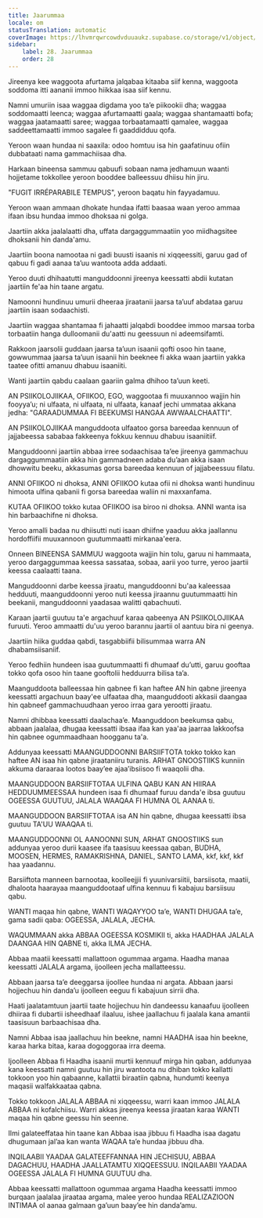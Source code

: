 ```yaml
---
title: Jaarummaa
locale: om
statusTranslation: automatic
coverImage: https://lhvmrqwrcowdvduuaukz.supabase.co/storage/v1/object/public/strapi-uploads/small_cover-educacion-fundamental.webp-2d51a7828a2b1309555be27f7e2a61a0.webp
sidebar:
    label: 28. Jaarummaa
    order: 28
---
```

Jireenya kee waggoota afurtama jalqabaa kitaaba siif kenna, waggoota soddoma itti aananii immoo hiikkaa isaa siif kennu.

Namni umuriin isaa waggaa digdama yoo ta’e piikookii dha; waggaa soddomaatti leenca; waggaa afurtamaatti gaala; waggaa shantamaatti bofa; waggaa jaatamaatti saree; waggaa torbaatamaatti qamalee, waggaa saddeettamaatti immoo sagalee fi gaaddidduu qofa.

Yeroon waan hundaa ni saaxila: odoo homtuu isa hin gaafatinuu ofiin dubbataati nama gammachiisaa dha.

Harkaan bineensa sammuu qabuufi sobaan nama jedhamuun waanti hojjetame tokkollee yeroon booddee balleessuu dhiisu hin jiru.

"FUGIT IRRÉPARABILE TEMPUS", yeroon baqatu hin fayyadamuu.

Yeroon waan ammaan dhokate hundaa ifatti baasaa waan yeroo ammaa ifaan ibsu hundaa immoo dhoksaa ni golga.

Jaartiin akka jaalalaatti dha, uffata dargaggummaatiin yoo miidhagsitee dhoksanii hin danda'amu.

Jaartiin boona namootaa ni gadi buusti isaanis ni xiqqeessiti, garuu gad of qabuu fi gadi aanaa ta’uu wantoota adda addaati.

Yeroo duuti dhihaatutti manguddoonni jireenya keessatti abdii kutatan jaartiin fe'aa hin taane argatu.

Namoonni hundinuu umurii dheeraa jiraatanii jaarsa ta’uuf abdataa garuu jaartiin isaan sodaachisti.

Jaartiin waggaa shantamaa fi jahaatti jalqabdi booddee immoo marsaa torba torbaatiin hanga dulloomanii du'aatti nu geessuun ni adeemsifamti.

Rakkoon jaarsolii guddaan jaarsa ta’uun isaanii qofti osoo hin taane, gowwummaa jaarsa ta’uun isaanii hin beeknee fi akka waan jaartiin yakka taatee ofitti amanuu dhabuu isaaniiti.

Wanti jaartiin qabdu caalaan gaariin galma dhihoo ta’uun keeti.

AN PSIIKOLOJIIKAA, OFIIKOO, EGO, waggootaa fi muuxannoo wajjin hin fooyya’u; ni ulfaata, ni ulfaata, ni ulfaata, kanaaf jechi ummataa akkana jedha: "GARAADUMMAA FI BEEKUMSI HANGAA AWWAALCHAATTI".

AN PSIIKOLOJIIKAA manguddoota ulfaatoo gorsa bareedaa kennuun of jajjabeessa sababaa fakkeenya fokkuu kennuu dhabuu isaaniitiif.

Manguddoonni jaartiin abbaa irree sodaachisaa ta’ee jireenya gammachuu dargaggummaatiin akka hin gammadneen adaba du’aan akka isaan dhowwitu beeku, akkasumas gorsa bareedaa kennuun of jajjabeessuu filatu.

ANNI OFIIKOO ni dhoksa, ANNI OFIIKOO kutaa ofii ni dhoksa wanti hundinuu himoota ulfina qabanii fi gorsa bareedaa waliin ni maxxanfama.

KUTAA OFIIKOO tokko kutaa OFIIKOO isa biroo ni dhoksa. ANNI wanta isa hin barbaachifne ni dhoksa.

Yeroo amalli badaa nu dhiisutti nuti isaan dhiifne yaaduu akka jaallannu hordoffiifii muuxannoon guutummaatti mirkanaa'eera.

Onneen BINEENSA SAMMUU waggoota wajjin hin tolu, garuu ni hammaata, yeroo dargaggummaa keessa sassataa, sobaa, aarii yoo turre, yeroo jaartii keessa caalaatti taana.

Manguddoonni darbe keessa jiraatu, manguddoonni bu'aa kaleessaa hedduuti, maanguddoonni yeroo nuti keessa jiraannu guutummaatti hin beekanii, manguddoonni yaadasaa walitti qabachuuti.

Karaan jaartii guutuu ta'e argachuuf karaa qabeenya AN PSIIKOLOJIIKAA furuuti. Yeroo ammaatti du'uu yeroo barannu jaartii ol aantuu bira ni geenya.

Jaartiin hiika guddaa qabdi, tasgabbiifii bilisummaa warra AN dhabamsiisaniif.

Yeroo fedhiin hundeen isaa guutummaatti fi dhumaaf du’utti, garuu gooftaa tokko qofa osoo hin taane gooftolii hedduurra bilisa ta’a.

Maanguddoota balleessaa hin qabnee fi kan haftee AN hin qabne jireenya keessatti argachuun baay'ee ulfaataa dha, maanguddooti akkasii daangaa hin qabneef gammachuudhaan yeroo irraa gara yerootti jiraatu.

Namni dhibbaa keessatti daalachaa’e. Maanguddoon beekumsa qabu, abbaan jaalalaa, dhugaa keessatti ibsaa ifaa kan yaa'aa jaarraa lakkoofsa hin qabnee ogummaadhaan hoogganu ta'a.

Addunyaa keessatti MAANGUDDOONNI BARSIIFTOTA tokko tokko kan haftee AN isaa hin qabne jiraataniiru turanis. ARHAT GNOOSTIIKS kunniin akkuma daraaraa lootos baay’ee ajaa’ibsiisoo fi waaqolii dha.

MAANGUDDOON BARSIIFTOTAA ULFINA QABU KAN AN HIIRAA HEDDUUMMEESSAA hundeen isaa fi dhumaaf furuu danda'e ibsa guutuu OGEESSA GUUTUU, JALALA WAAQAA FI HUMNA OL AANAA ti.

MAANGUDDOON BARSIIFTOTAA isa AN hin qabne, dhugaa keessatti ibsa guutuu TA'UU WAAQAA ti.

MAANGUDDOONNI OL AANOONNI SUN, ARHAT GNOOSTIIKS sun addunyaa yeroo durii kaasee ifa taasisuu keessaa qaban, BUDHA, MOOSEN, HERMES, RAMAKRISHNA, DANIEL, SANTO LAMA, kkf, kkf, kkf haa yaadannu.

Barsiiftota manneen barnootaa, koolleejjii fi yuunivarsiitii, barsiisota, maatii, dhaloota haarayaa maanguddootaaf ulfina kennuu fi kabajuu barsiisuu qabu.

WANTI maqaa hin qabne, WANTI WAQAYYOO ta’e, WANTI DHUGAA ta’e, gama sadii qaba: OGEESSA, JALALA, JECHA.

WAQUMMAAN akka ABBAA OGEESSA KOSMIKII ti, akka HAADHAA JALALA DAANGAA HIN QABNE ti, akka ILMA JECHA.

Abbaa maatii keessatti mallattoon ogummaa argama. Haadha manaa keessatti JALALA argama, ijoolleen jecha mallatteessu.

Abbaan jaarsa ta’e deeggarsa ijoollee hundaa ni argata. Abbaan jaarsi hojjechuu hin danda’u ijoolleen eeguu fi kabajuun sirrii dha.

Haati jaalatamtuun jaartii taate hojjechuu hin dandeessu kanaafuu ijoolleen dhiiraa fi dubartii isheedhaaf ilaaluu, ishee jaallachuu fi jaalala kana amantii taasisuun barbaachisaa dha.

Namni Abbaa isaa jaallachuu hin beekne, namni HAADHA isaa hin beekne, karaa harka bitaa, karaa dogoggoraa irra deema.

Ijoolleen Abbaa fi Haadha isaanii murtii kennuuf mirga hin qaban, addunyaa kana keessatti namni guutuu hin jiru wantoota nu dhiban tokko kallatti tokkoon yoo hin qabaanne, kallattii biraatiin qabna, hundumti keenya maqasii walfakkaataa qabna.

Tokko tokkoon JALALA ABBAA ni xiqqeessu, warri kaan immoo JALALA ABBAA ni kofalchiisu. Warri akkas jireenya keessa jiraatan karaa WANTI maqaa hin qabne geessu hin seenne.

Ilmi galateeffataa hin taane kan Abbaa isaa jibbuu fi Haadha isaa dagatu dhugumaan jal’aa kan wanta WAQAA ta’e hundaa jibbuu dha.

INQILAABII YAADAA GALATEEFFANNAA HIN JECHISUU, ABBAA DAGACHUU, HAADHA JAALLATAMTU XIQQEESSUU. INQILAABII YAADAA OGEESSA JALALA FI HUMNA GUUTUU dha.

Abbaa keessatti mallattoon ogummaa argama Haadha keessatti immoo burqaan jaalalaa jiraataa argama, malee yeroo hundaa REALIZAZIOON INTIMAA ol aanaa galmaan ga’uun baay’ee hin danda’amu.

